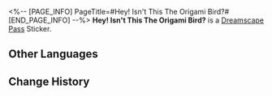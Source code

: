 <%-- [PAGE_INFO]
PageTitle=#Hey! Isn't This The Origami Bird?#
[END_PAGE_INFO] --%>
{{Stub|Location information}}
{{Item Infobox
|id          = 223258
|image       = Dreamscape Pass Sticker Hey! Isn't This The Origami Bird.png
|type        = Dreamscape Pass Sticker
|type2       = Talking Clock Stickers
|invCategory = 
|rarity      = 4
|effect      = 
|description = Digital stickers that can be used to decorate the pages of the Dreamtour Handbook. They come in many different styles.
|source1     = [[Unlocked by Default]]
}}
{{Description|The fluff feather on their head is their true form.}}
'''Hey! Isn't This The Origami Bird?''' is a [[Dreamscape Pass]] Sticker.

==Other Languages==
{{Other Languages
|en   = Hey! Isn't This The Origami Bird?
|zhs  = 哟！这不是折纸鸟吗
|zht  = 喲！這不是折紙鳥嗎
|ja   = お！これって折り紙の小鳥じゃん！
|ko   = 오! 이거 종이새 아니야?
|es   = ¡Eh! ¿No es el pájaro de papel?
|fr   = Hé&nbsp;! Ce ne serait pas Oiseau en origami&nbsp;?
|ru   = Эй! Это же бумажный журавлик?
|th   = เฮ้! นี่มันนกกระดาษไม่ใช่เหรอ
|vi   = Ôi! Đây Không Phải Chim Giấy Sao
|de   = Hey! Ist das nicht der Origamivogel?
|id   = Hei! Ini kan Burung Origami
|pt   = Ei! Isso Não É o Pássaro De Origami Original?
}}

==Change History==
{{Change History|2.0}}